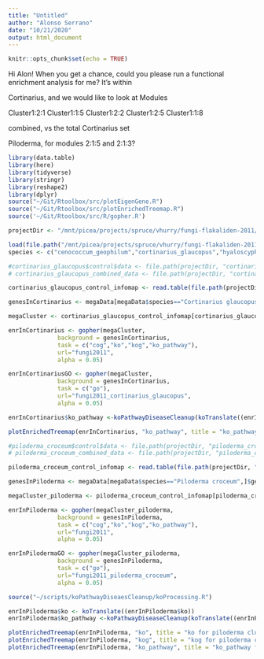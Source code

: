 ```yaml
---
title: "Untitled"
author: "Alonso Serrano"
date: "10/21/2020"
output: html_document
---
```


```r
knitr::opts_chunk$set(echo = TRUE)
```

Hi Alon! When you get a chance, could you please run a functional enrichment analysis for me? It's within 

Cortinarius, and we would like to look at Modules 

Cluster1:2:1
Cluster1:1:5
Cluster1:2:2
Cluster1:2:5
Cluster1:1:8

combined, vs the total Cortinarius set

Piloderma, 
for modules 2:1:5 and 2:1:3?

```r
library(data.table)
library(here)
library(tidyverse)
library(stringr)
library(reshape2)
library(dplyr)
source("~/Git/Rtoolbox/src/plotEigenGene.R")
source("~/Git/Rtoolbox/src/plotEnrichedTreemap.R")
source('~/Git/Rtoolbox/src/R/gopher.R')
```


```r
projectDir <- "/mnt/picea/projects/spruce/vhurry/fungi-flakaliden-2011/fungi-species"

load(file.path("/mnt/picea/projects/spruce/vhurry/fungi-flakaliden-2011/data", "megaData.RData"))
species <- c("cenococcum_geophilum","cortinarius_glaucopus","hyaloscypha_variabilis","hyaloscypha_bicolor","piloderma_croceum")
```

```r
#cortinarius_glaucopus$control$data <- file.path(projectDir, "cortinarius_glaucopus",  "DE", "controlVsdData.RData")
# cortinarius_glaucopus_combined_data <- file.path(projectDir, "cortinarius_glaucopus",  "DE", "combinedVsdData.RData")

cortinarius_glaucopus_control_infomap <- read.table(file.path(projectDir, "cortinarius_glaucopus/networks/control/results/aggregated/infomapClusters.tsv"), sep='\t', header=T)

genesInCortinarius <- megaData[megaData$species=="Cortinarius glaucopus",]$gene

megaCluster <- cortinarius_glaucopus_control_infomap[cortinarius_glaucopus_control_infomap$cluster %in% c("Cluster1:2:1", "Cluster1:1:5", "Cluster1:2:2", "Cluster1:2:5", "Cluster1:1:8"),]$gene

enrInCortinarius <- gopher(megaCluster, 
              background = genesInCortinarius, 
              task = c("cog","ko","kog","ko_pathway"),
              url="fungi2011", 
              alpha = 0.05)

enrInCortinariusGO <- gopher(megaCluster, 
              background = genesInCortinarius, 
              task = c("go"),
              url="fungi2011_cortinarius_glaucopus", 
              alpha = 0.05)

enrInCortinarius$ko_pathway <-koPathwayDiseaseCleanup(koTranslate((enrInCortinarius$ko_pathway)))

plotEnrichedTreemap(enrInCortinarius, "ko_pathway", title = "ko_pathway for cortinarius clusters")

```

```r
#piloderma_croceum$control$data <- file.path(projectDir, "piloderma_croceum",  "DE", "controlVsdData.RData")
# piloderma_croceum_combined_data <- file.path(projectDir, "piloderma_croceum",  "DE", "combinedVsdData.RData")

piloderma_croceum_control_infomap <- read.table(file.path(projectDir, "piloderma_croceum/networks/control/results/aggregated/infomapClusters.tsv"), sep='\t', header=T)

genesInPiloderma <- megaData[megaData$species=="Piloderma croceum",]$gene

megaCluster_piloderma <- piloderma_croceum_control_infomap[piloderma_croceum_control_infomap$cluster %in% c("Cluster2:1:3", "Cluster2:1:5"),]$gene

enrInPiloderma <- gopher(megaCluster_piloderma, 
              background = genesInPiloderma, 
              task = c("cog","ko","kog","ko_pathway"),
              url="fungi2011", 
              alpha = 0.05)

enrInPilodermaGO <- gopher(megaCluster_piloderma, 
              background = genesInPiloderma, 
              task = c("go"),
              url="fungi2011_piloderma_croceum", 
              alpha = 0.05)

source("~/scripts/koPathwayDiseaesCleanup/koProcessing.R")

enrInPiloderma$ko <- koTranslate((enrInPiloderma$ko))
enrInPiloderma$ko_pathway <-koPathwayDiseaseCleanup(koTranslate((enrInPiloderma$ko_pathway)))

plotEnrichedTreemap(enrInPiloderma, "ko", title = "ko for piloderma clusters")
plotEnrichedTreemap(enrInPiloderma, "kog", title = "kog for piloderma clusters")
plotEnrichedTreemap(enrInPiloderma, "ko_pathway", title = "ko_pathway for piloderma clusters")

```




